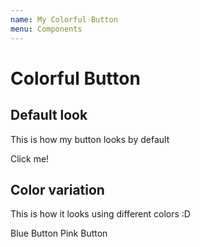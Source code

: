 ```yaml
---
name: My Colorful Button
menu: Components
---
```


# Colorful Button

## Default look
This is how my button looks by default

<ColorfulButton>
  Click me!
</ColorfulButton>

## Color variation
This is how it looks using different colors :D

<ColorfulButton color="dodgerblue">
  Blue Button
</ColorfulButton>

<ColorfulButton color="deeppink">
  Pink Button
</ColorfulButton>